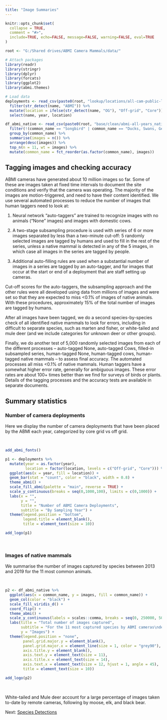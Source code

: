```yaml
---
title: "Image Summaries"
---
```


```r

knitr::opts_chunk$set(
  collapse = TRUE,
  comment = "#>",
  include=TRUE, echo=FALSE, message=FALSE, warning=FALSE, eval=TRUE
)

root <- "G:/Shared drives/ABMI Camera Mammals/data/"

# Attach packages
library(readr)
library(stringr)
library(dplyr)
library(forcats)
library(ggplot2)
library(abmi.themes)

# Load data
deployments <- read_csv(paste0(root, "lookup/locations/all-cam-public-locations_2020-07-31.csv")) %>%
  filter(str_detect(name, "ABMI")) %>%
  mutate(location = ifelse(str_detect(name, "OG"), "Off-grid", "Core")) %>%
  select(name, year, location)

df_abmi_native <- read_csv(paste0(root, "base/clean/abmi-all-years_native-sp_clean_2020-06-25.csv")) %>%
  filter(!(common_name == "Songbird" | common_name == "Ducks, Swans, Geese")) %>%
  group_by(common_name) %>%
  summarise(images = n()) %>%
  arrange(desc(images)) %>%
  top_n(n = 11, wt = images) %>%
  mutate(common_name = fct_reorder(as.factor(common_name), images))

```

## Tagging images and checking accuracy

ABMI cameras have generated about 10 million images so far. Some of these are images taken at fixed time intervals to document the site conditions and verify that the camera was operating. The majority of the images are motion-triggered, and need to have their content identified. We use several automated processes to reduce the number of images that human taggers need to look at:

  1. Neural network “auto-taggers” are trained to recognize images with no animals (“None” images) and images with domestic cows.
  
  2. A two-stage subsampling procedure is used with series of 6 or more images separated by less than a two-minute cut-off: 5 randomly selected images are tagged by humans and used to fill in the rest of the series, unless a native mammal is detected in any of the 5 images, in which case all images in the series are tagged by people.
  
  3. Additional auto-filling rules are used when a substantial number of images in a series are tagged by an auto-tagger, and for images that occur at the start or end of a deployment that are staff setting up cameras.
  
Cut-off scores for the auto-taggers, the subsampling approach and the other rules were all developed using data from millions of images and were set so that they are expected to miss <0.1% of images of native animals.  With these procedures, approximately 15% of the total number of images are tagged by humans.

After all images have been tagged, we do a second species-by-species check of all identified native mammals to look for errors, including in difficult to separate species, such as marten and fisher, or white-tailed and mule deer (and we include categories for unknown deer or other groups).

Finally, we do another test of 5,000 randomly selected images from each of the different processes – auto-tagged None, auto-tagged Cows, filled-in subsampled series, human-tagged None, human-tagged cows, human-tagged native mammals – to assess final accuracy. The automated processes all miss <0.1% of native mammals. Human taggers have a somewhat higher error rate, generally for ambiguous images. These error rates are about 100+ times better than we find for surveys of birds or plants. Details of the tagging processes and the accuracy tests are available in separate documents.

## Summary statistics

### Number of camera deployments

Here we display the number of camera deployments that have been placed by the ABMI each year, categorized by core grid vs off grid.

<br>

```r

add_abmi_fonts()

p1 <- deployments %>%
  mutate(year = as.factor(year),
         location = factor(location, levels = c("Off-grid", "Core"))) %>%
  ggplot(aes(x = year, fill = location)) +
  geom_bar(stat = "count", color = "black", width = 0.8) +
  theme_abmi() +
  scale_fill_abmi(palette = "main", reverse = TRUE) +
  scale_y_continuous(breaks = seq(0,1000,100), limits = c(0,1000)) +
  labs(x = "",
       y = "",
       title = "Number of ABMI Camera Deployments",
       subtitle = "By Sampling Year") +
  theme(legend.position = "bottom",
        legend.title = element_blank(),
        title = element_text(size = 10))

add_logo(p1)

```

<br>

### Images of native mammals

We summarise the number of images captured by species between 2013 and 2019 for the 11 most common animals. 

<br>

```r

p2 <- df_abmi_native %>%
  ggplot(aes(x = common_name, y = images, fill = common_name)) +
  geom_col(color = "black") +
  scale_fill_viridis_d() +
  coord_flip() +
  theme_abmi() +
  scale_y_continuous(labels = scales::comma, breaks = seq(0, 250000, 50000)) +
  labs(title = "Total number of images captured",
       subtitle = "For the 11 most captured species by ABMI cameras\ndeployed from 2013-2019.",
       y = "Images") +
  theme(legend.position = "none",
        panel.grid.major.y = element_blank(),
        panel.grid.major.x = element_line(size = 1, color = "grey90"),
        axis.title.y = element_blank(),
        axis.text.y = element_text(size = 11),
        axis.title.x = element_text(size = 14),
        axis.text.x = element_text(size = 12, hjust = 1, angle = 45),
        title = element_text(size = 10))

add_logo(p2)

```

<br>

White-tailed and Mule deer account for a large percentage of images taken to-date by remote cameras, following by moose, elk, and black bear.

Next: [Species Detections](link)


